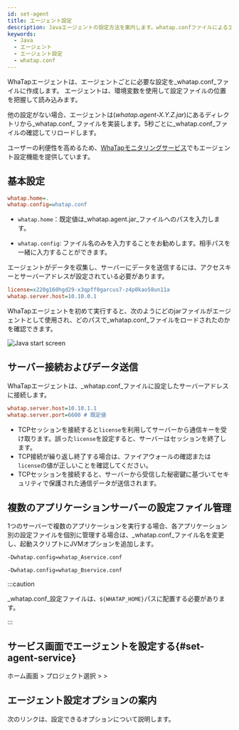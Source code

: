 ```yaml
---
id: set-agent
title: エージェント設定
description: Javaエージェントの設定方法を案内します。whatap.confファイルによるエージェントのデフォルト設定、サーバー接続およびデータ転送設定、複数のアプリケーション サーバーの設定ファイルの管理方法などが含まれます。また、WhaTapモニタリングサービス画面で直接エージェントオプションを管理する方法も提供します。
keywords:
  - Java
  - エージェント
  - エージェント設定
  - whatap.conf
---
```


WhaTapエージェントは、エージェントごとに必要な設定を_whatap.conf_ファイルに作成します。 エージェントは、環境変数を使用して設定ファイルの位置を把握して読み込みます。

他の設定がない場合、エージェントは(_whatap.agent-X.Y.Z.jar_)にあるディレクトリから_whatap.conf_ ファイルを実装します。5秒ごとに_whatap.conf_ファイルの確認してリロードします。

ユーザーの利便性を高めるため、[WhaTapモニタリングサービス](https://service.whatap.io)でもエージェント設定機能を提供しています。

## 基本設定

```ini title='whatap.conf'
whatap.home=.
whatap.config=whatap.conf
```

- `whatap.home`：既定値は_whatap.agent.jar_ファイルへのパスを入力します。

- `whatap.config`: ファイル名のみを入力することをお勧めします。相手パスを一緒に入力することができます。

エージェントがデータを収集し、サーバーにデータを送信するには、アクセスキーとサーバーアドレスが設定されている必要があります。

```ini title='whatap.conf'
license=x220g160hgd29-x3qpff0garcus7-z4p0kao58un11a
whatap.server.host=10.10.0.1
```

WhaTapエージェントを初めて実行すると、次のようにどのjarファイルがエージェントとして使用され、どのパスで_whatap.conf_ファイルをロードされたのかを確認できます。

![Java start screen](/img/set-java-agent-start.png)

## サーバー接続およびデータ送信

WhaTapエージェントは、_whatap.conf_ファイルに設定したサーバーアドレスに接続します。

```ini title='whatap.conf'
whatap.server.host=10.10.1.1
whatap.server.port=6600 # 既定値
```

- TCPセッションを接続すると`license`を利用してサーバーから通信キーを受け取ります。誤った`license`を設定すると、サーバーはセッションを終了します。
- TCP接続が繰り返し終了する場合は、ファイアウォールの確認または`license`の値が正しいことを確認してください。
- TCPセッションを接続すると、サーバーから受信した秘密鍵に基づいてセキュリティで保護された通信データが送信されます。

## 複数のアプリケーションサーバーの設定ファイル管理

1つのサーバーで複数のアプリケーションを実行する場合、各アプリケーション別の設定ファイルを個別に管理する場合は、_whatap.conf_ファイル名を変更し、起動スクリプトにJVMオプションを追加します。

```bash title='Service A'
-Dwhatap.config=whatap_Aservice.conf
```

```bash title='Service B'
-Dwhatap.config=whatap_Bservice.conf
```

:::caution

_whatap.conf_設定ファイルは、`${WHATAP_HOME}`パスに配置する必要があります。

:::


## サービス画面でエージェントを設定する{#set-agent-service}

ホーム画面 &gt; プロジェクト選択 &gt; <Cmdname sid="side_management" className="uitext" /> &gt; <Cmdname sid="side_agentSetting" className="uitext" />


<Desc name='whatap.conf'/>


<Setagentinservicedescnotes />


<Setagentinserviceaddoptions />


<Setagentinservicemodifyoptions />


<Setagentinservicemuliagent />


<Setagentinserviceapplydafaultdesc />


<DefaultItems name='whatap.conf'/>


<Setagentinservicedefaultnotes />


<Setagentsharing />

## エージェント設定オプションの案内

次のリンクは、設定できるオプションについて説明します。


<DocCardList/>
